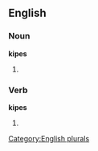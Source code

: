 ==English==

===Noun===
'''kipes'''

# {{plural of |[[kipe]]}}

===Verb===
'''kipes'''

# {{third-person singular of|[[kipe]]}}

[[Category:English plurals]]